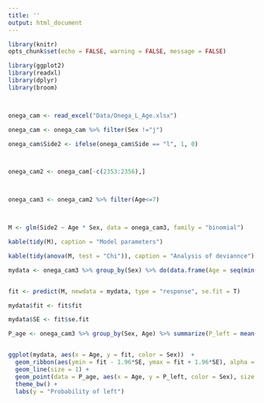 ```yaml
---
title: ''
output: html_document
---
```


```r
library(knitr)
opts_chunk$set(echo = FALSE, warning = FALSE, message = FALSE)
```

```r
library(ggplot2)
library(readxl)
library(dplyr)
library(broom)



onega_cam <- read_excel("Data/Onega_L_Age.xlsx")

onega_cam <- onega_cam %>% filter(Sex !="j")

onega_cam$Side2 <- ifelse(onega_cam$Side == "l", 1, 0)



onega_cam2 <- onega_cam[-c(2353:2356),]



onega_cam3 <- onega_cam2 %>% filter(Age<=7)



M <- glm(Side2 ~ Age * Sex, data = onega_cam3, family = "binomial")

```



```r
kable(tidy(M), caption = "Model parameters")
```



```r
kable(tidy(anova(M, test = "Chi")), caption = "Analysis of deviannce")

```


```r

mydata <- onega_cam3 %>% group_by(Sex) %>% do(data.frame(Age = seq(min(.$Age), max(.$Age), length.out = 50)))


fit <- predict(M, newdata = mydata, type = "response", se.fit = T)

mydata$fit <- fit$fit

mydata$SE <- fit$se.fit

P_age <- onega_cam3 %>% group_by(Sex, Age) %>% summarize(P_left = mean(Side2 == 1), N = n())


ggplot(mydata, aes(x = Age, y = fit, color = Sex))  + 
  geom_ribbon(aes(ymin = fit - 1.96*SE, ymax = fit + 1.96*SE), alpha = 0.3) + 
  geom_line(size = 1) +
  geom_point(data = P_age, aes(x = Age, y = P_left, color = Sex), size = 4) +
  theme_bw() +
  labs(y = "Probability of left")

```

